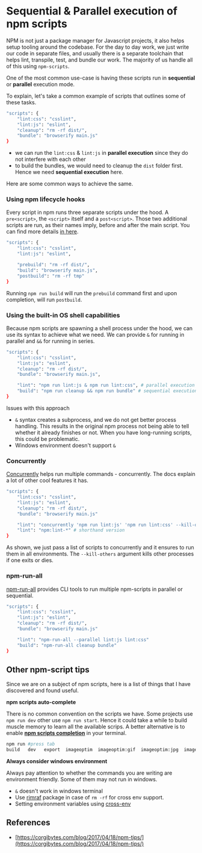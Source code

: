 


# Sequential & Parallel execution of npm scripts

NPM is not just a package manager for Javascript projects, it also helps setup tooling around the codebase.
For the day to day work, we just write our code in separate files, and usually there is a separate toolchain that helps lint, transpile, test, and bundle our work.
The majority of us handle all of this using `npm-scripts`.

One of the most common use-case is having these scripts run in **sequential** or **parallel** execution mode.

To explain, let's take a common example of scripts that outlines some of these tasks.

```bash
"scripts": {
    "lint:css": "csslint",
    "lint:js": "eslint",
    "cleanup": "rm -rf dist/",
    "bundle": "browserify main.js"
}
```

- we can run the `lint:css` & `lint:js` in **parallel execution** since they do not interfere with each other
- to build the bundles, we would need to cleanup the `dist` folder first. Hence we need **sequential execution** here.

Here are some common ways to achieve the same.

### Using npm lifecycle hooks

Every script in npm runs three separate scripts under the hood. A `pre<script>`, the `<script>` itself and a `post<script>`.
Those two additional scripts are run, as their names imply, before and after the main script.
You can find more details [in here](https://docs.npmjs.com/misc/scripts).

```bash
"scripts": {
    "lint:css": "csslint",
    "lint:js": "eslint",

    "prebuild": "rm -rf dist/",
    "build": "browserify main.js",
    "postbuild": "rm -rf tmp"
}
```

Running `npm run build` will run the `prebuild` command first and upon completion, will run `postbuild`.

### Using the built-in OS shell capabilities

Because npm scripts are spawning a shell process under the hood, we can use its syntax to achieve what we need.
We can provide `&` for running in parallel and `&&` for running in series.

```bash
"scripts": {
    "lint:css": "csslint",
    "lint:js": "eslint",
    "cleanup": "rm -rf dist/",
    "bundle": "browserify main.js",

    "lint": "npm run lint:js & npm run lint:css", # parallel execution
    "build": "npm run cleanup && npm run bundle" # sequential execution
}
```

Issues with this approach

- `&` syntax creates a subprocess, and we do not get better process handling. This results in the original npm process not being able to tell whether it already finishes or not.
  When you have long-running scripts, this could be problematic.
- Windows environment doesn't support `&`

### Concurrently

[Concurrently](https://www.npmjs.com/package/concurrently) helps run multiple commands - concurrently.
The docs explain a lot of other cool features it has.

```bash
"scripts": {
    "lint:css": "csslint",
    "lint:js": "eslint",
    "cleanup": "rm -rf dist/",
    "bundle": "browserify main.js"

    "lint": "concurrently 'npm run lint:js' 'npm run lint:css' --kill-others"
    "lint": "npm:lint-*" # shorthand version
}
```

As shown, we just pass a list of scripts to concurrently and it ensures to run them in all environments.
The `--kill-others` argument kills other processes if one exits or dies.

### npm-run-all

[npm-run-all](https://www.npmjs.com/package/npm-run-all) provides CLI tools to run multiple npm-scripts in parallel or sequential.

```bash
"scripts": {
    "lint:css": "csslint",
    "lint:js": "eslint",
    "cleanup": "rm -rf dist/",
    "bundle": "browserify main.js"

    "lint": "npm-run-all --parallel lint:js lint:css"
    "build": "npm-run-all cleanup bundle"
}
```

## Other npm-script tips

Since we are on a subject of npm scripts, here is a list of things that I have discovered and found useful.

**npm scripts auto-complete**

There is no common convention on the scripts we have. Some projects use `npm run dev` other use `npm run start`. Hence it could take a while to build muscle memory to learn all the available scrips.
A better alternative is to enable [**npm scripts completion**](https://docs.npmjs.com/cli/completion) in your terminal.

```bash
npm run #press tab
build   dev   export  imageoptim  imageoptim:gif  imageoptim:jpg  imageoptim:png  lint  prettier  start  test
```

**Always consider windows environment**

Always pay attention to whether the commands you are writing are environment friendly. Some of them may not run in windows.

- `&` doesn't work in windows terminal
- Use [rimraf](https://www.npmjs.com/package/rimraf) package in case of `rm -rf` for cross env support.
- Setting environment variables using [cross-env](https://www.npmjs.com/package/cross-env)

## References

- [https://corgibytes.com/blog/2017/04/18/npm-tips/](https://corgibytes.com/blog/2017/04/18/npm-tips/)
